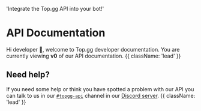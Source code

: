 
  'Integrate the Top.gg API into your bot!'

<HeroPattern />

# API Documentation

Hi developer 🥰, welcome to Top.gg developer documentation. You are currently viewing **v0** of our API documentation. {{ className: 'lead' }}

## Need help?

If you need some help or think you have spotted a problem with our API you can talk to us in our [`#topgg-api`](https://discord.com/channels/264445053596991498/412006692125933568) channel in our [Discord server](https://discord.gg/dbl). {{ className: 'lead' }}